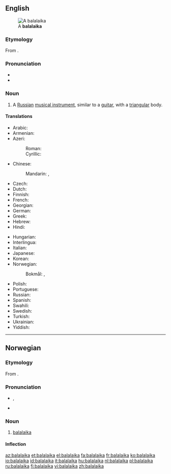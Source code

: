 ==English==
{{wikipedia}}
[[Image:Balalaika (PSF).png|thumb|A '''balalaika''']]

===Etymology===
From {{etyl|ru|en}} {{term|балалайка||tr=balalájka|lang=ru}}.

===Pronunciation===
* {{IPA|/bæləˈlaɪkə/}}
* {{rhymes|aɪkə}}

===Noun===
{{en-noun}}

# {{musical instruments}} A [[Russian]] [[musical instrument]], similar to a [[guitar]], with a [[triangular]] body.

====Translations====
{{trans-top|russian instrument}}
* Arabic: {{t|ar|بالالايكا|f|tr=balalayka}}
* Armenian: {{t-|hy|բալալայկա|tr=balalayka}}
* Azeri:
*: Roman: {{t-|az|balalayka|xs=Azeri}}
*: Cyrillic: {{t-|az|балалајка|sc=Cyrl|xs=Azeri}}
* Chinese:
*: Mandarin: {{t|cmn|巴拉萊卡琴|sc=Hani}},  {{t|cmn|巴拉莱卡琴|tr=bālāláikǎ-qín|sc=Hani}}
* Czech: {{t+|cs|balalajka|f}}
* Dutch: {{t+|nl|balalaika|f}}
* Finnish: {{t+|fi|balalaikka}}
* French: {{t+|fr|balalaïka|f}}
* Georgian: {{t|ka|ბალალაიკა|tr=balalaika|sc=Geor|xs=Georgian}}
* German: {{t+|de|Balalaika|f}}
* Greek: {{t+|el|μπαλαλάικα|f|tr=balaláika}}
* Hebrew: {{t|he|בללייקה}}
* Hindi: {{t|hi|बालालय्का|tr=bālālaykā|xs=Hindi}}
{{trans-mid}}
* Hungarian: {{t+|hu|balalajka}}
* Interlingua: {{t-|ia|balalaika|xs=Interlingua}}
* Italian: {{t+|it|balalaika|f}}
* Japanese: {{t-|ja|バラライカ|tr=bararaika}}
* Korean: {{t|ko|발랄라이카|tr=ballallaika|sc=Hang}}
* Norwegian:
*: Bokmål: {{t|nb|balalaika|m}}, {{t|nb|balalaika|m}}
* Polish: {{t+|pl|bałałajka|f}}
* Portuguese: {{t-|pt|balalaika|f}}
* Russian: {{t+|ru|балалайка|f|tr=balalájka}}
* Spanish: {{t-|es|balalaica|f}}
* Swahili: {{t|sw|balalaika}}
* Swedish: {{t+|sv|balalajka|c}}
* Turkish: {{t+|tr|balalayka}}
* Ukrainian: {{t+|uk|балалайка|f|tr=balalájka|xs=Ukrainian}}
* Yiddish: {{t|yi|באַלאַלײַקע|f|tr=balalayke|sc=Hebr}}
{{trans-bottom}}

----

==Norwegian==

===Etymology===
From {{etyl|ru|no}} {{term|балалайка|lang=ru}}.

===Pronunciation===
* {{IPA|/bɑlɑlɑjkɑ/|lang=no}}, {{X-SAMPA|/bAlAlAjkA/|lang=no}}
* {{rhymes|ɑ|lang=no}}

===Noun===
{{head|no|noun|g=m}}

# [[#English|balalaika]]

====Inflection====
{{no-noun-infl|nb-class=m1|nn-class=irreg
| nn-g = m
| nn-ds = balalaikaen
| nn-ip = balalaikaer
| nn-dp = balalaikaene
}}

[[az:balalaika]]
[[et:balalaika]]
[[el:balalaika]]
[[fa:balalaika]]
[[fr:balalaika]]
[[ko:balalaika]]
[[io:balalaika]]
[[id:balalaika]]
[[it:balalaika]]
[[hu:balalaika]]
[[nl:balalaika]]
[[pl:balalaika]]
[[ru:balalaika]]
[[fi:balalaika]]
[[vi:balalaika]]
[[zh:balalaika]]